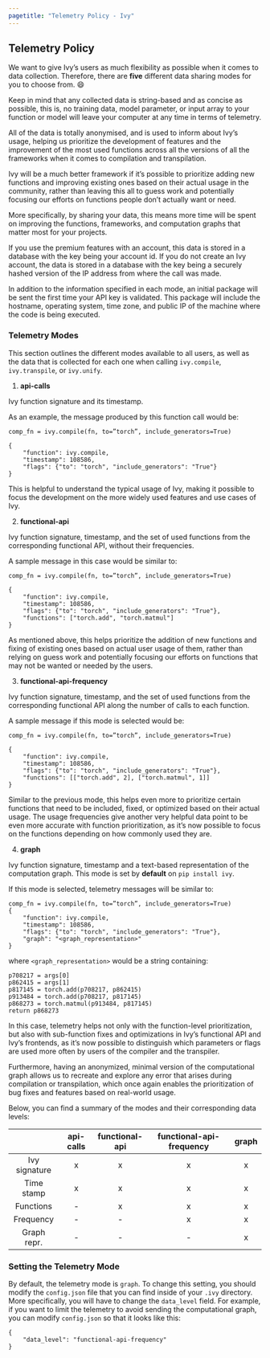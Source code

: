 ```yaml
---
pagetitle: "Telemetry Policy - Ivy"
---
```


## Telemetry Policy

We want to give Ivy’s users as much flexibility as possible when it comes to data collection. 
Therefore, there are **five** different data sharing modes for you to choose from. 😄

Keep in mind that any collected data is string-based and as concise as possible, this is, no training data, model parameter, or input array to your function or model will leave your computer at any time in terms of telemetry.

All of the data is totally anonymised, and is used to inform about Ivy’s usage, helping us prioritize the development of features and the improvement of the most used functions across all the versions of all the frameworks when it comes to compilation and transpilation.

Ivy will be a much better framework if it’s possible to prioritize adding new functions and improving existing ones based on their actual usage in the community, rather than leaving this all to guess work and potentially focusing our efforts on functions people don’t actually want or need.

More specifically, by sharing your data, this means more time will be spent on improving the functions, frameworks, and computation graphs that matter most for your projects.

If you use the premium features with an account, this data is stored in a database with the key being your account id. If you do not create an Ivy account, the data is stored in a database with the key being a securely hashed version of the IP address from where the call was made.

In addition to the information specified in each mode, an initial package will be sent the first time your API key is validated. This package will include the hostname, operating system, time zone, and public IP of the machine where the code is being executed.

### Telemetry Modes

This section outlines the different modes available to all users, as well as the data that is collected for each one when calling `ivy.compile`, `ivy.transpile`, or `ivy.unify`. 

1. **api-calls**

Ivy function signature and its timestamp.

As an example, the message produced by this function call would be:

```
comp_fn = ivy.compile(fn, to=”torch”, include_generators=True)

{
	"function": ivy.compile,
	"timestamp": 108586,
	"flags": {"to": "torch", "include_generators": "True"}
}
```

This is helpful to understand the typical usage of Ivy, making it possible to focus the development on the more widely used features and use cases of Ivy. 

2. **functional-api**

Ivy function signature, timestamp, and the set of used functions from the corresponding functional API, without their frequencies.

A sample message in this case would be similar to:

```
comp_fn = ivy.compile(fn, to=”torch”, include_generators=True)

{
	"function": ivy.compile,
	"timestamp": 108586,
	"flags": {"to": "torch", "include_generators": "True"},
	"functions": ["torch.add", "torch.matmul"]
}
```

As mentioned above, this helps prioritize the addition of new functions and fixing of existing ones based on actual user usage of them, rather than relying on guess work and potentially focusing our efforts on functions that may not be wanted or needed by the users.

3. **functional-api-frequency**

Ivy function signature, timestamp, and the set of used functions from the corresponding functional API along the number of calls to each function.

A sample message if this mode is selected would be:

```
comp_fn = ivy.compile(fn, to=”torch”, include_generators=True)

{
	"function": ivy.compile,
	"timestamp": 108586,
	"flags": {"to": "torch", "include_generators": "True"},
	"functions": [["torch.add", 2], ["torch.matmul", 1]]
}
```

Similar to the previous mode, this helps even more to prioritize certain functions that need to be included, fixed, or optimized based on their actual usage. The usage frequencies give another very helpful data point to be even more accurate with function prioritization, as it’s now possible to focus on the functions depending on how commonly used they are.

4. **graph**

Ivy function signature, timestamp and a text-based representation of the computation graph. 
This mode is set by **default** on `pip install ivy`.

If this mode is selected, telemetry messages will be similar to:

```
comp_fn = ivy.compile(fn, to=”torch”, include_generators=True)
{
	"function": ivy.compile,
	"timestamp": 108586,
	"flags": {"to": "torch", "include_generators": "True"},
	"graph": "<graph_representation>"
}
```

where `<graph_representation>` would be a string containing:

```
p708217 = args[0]
p862415 = args[1]
p817145 = torch.add(p708217, p862415)
p913484 = torch.add(p708217, p817145)
p868273 = torch.matmul(p913484, p817145)
return p868273
```

In this case, telemetry helps not only with the function-level prioritization, but also with sub-function fixes and optimizations in Ivy’s functional API and Ivy’s frontends, as it’s now possible to distinguish which parameters or flags are used more often by users of the compiler and the transpiler.

Furthermore, having an anonymized, minimal version of the computational graph allows us to recreate and explore any error that arises during compilation or transpilation, which once again enables the prioritization of bug fixes and features based on real-world usage.

Below, you can find a summary of the modes and their corresponding data levels:

|               | api-calls | functional-api | functional-api-frequency | graph |
|:-------------:|:---------:|:--------------:|:------------------------:|:-----:|
| Ivy signature |     x     |       x        |            x             |   x   |
|  Time stamp   |     x     |       x        |            x             |   x   |
|   Functions   |     -     |       x        |            x             |   x   |
|   Frequency   |     -     |       -        |            x             |   x   |
|  Graph repr.  |     -     |       -        |            -             |   x   |



### Setting the Telemetry Mode

By default, the telemetry mode is `graph`. 
To change this setting, you should modify the `config.json` file that you can find inside of your `.ivy` directory. 
More specifically, you will have to change the `data_level` field. For example, if you want to limit the telemetry to avoid sending the computational graph, you can modify `config.json` so that it looks like this:

```
{
    "data_level": "functional-api-frequency"
}
```
